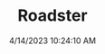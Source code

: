 ---
width: 6000
height: 4000
title: Roadster
description: Charging port on a 2010 Very Orange Metallic Tesla Roadster in Austin, TX.
date: 4/14/2023 10:24:10 AM
cameraMake: Sony
cameraModel: ILCE-7M3
lens: 24-70mm F2.8 DG DN | Art 019
settingsfStop: f/4
settingsISO: ISO 160
settingsShutter: 1/80
settingsFocalLength: 45.4 mm
---